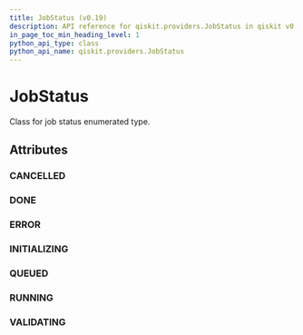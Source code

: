 ```yaml
---
title: JobStatus (v0.19)
description: API reference for qiskit.providers.JobStatus in qiskit v0.19
in_page_toc_min_heading_level: 1
python_api_type: class
python_api_name: qiskit.providers.JobStatus
---
```


# JobStatus

<Class id="qiskit.providers.JobStatus" isDedicatedPage={true} github="https://github.com/qiskit/qiskit/tree/stable/0.14/qiskit/providers/jobstatus.py" signature="JobStatus(value)" modifiers="class">
  Class for job status enumerated type.

  ## Attributes

  <span id="jobstatus-cancelled" />

  ### CANCELLED

  <Attribute id="qiskit.providers.JobStatus.CANCELLED" attributeValue="'job has been cancelled'" />

  <span id="jobstatus-done" />

  ### DONE

  <Attribute id="qiskit.providers.JobStatus.DONE" attributeValue="'job has successfully run'" />

  <span id="jobstatus-error" />

  ### ERROR

  <Attribute id="qiskit.providers.JobStatus.ERROR" attributeValue="'job incurred error'" />

  <span id="jobstatus-initializing" />

  ### INITIALIZING

  <Attribute id="qiskit.providers.JobStatus.INITIALIZING" attributeValue="'job is being initialized'" />

  <span id="jobstatus-queued" />

  ### QUEUED

  <Attribute id="qiskit.providers.JobStatus.QUEUED" attributeValue="'job is queued'" />

  <span id="jobstatus-running" />

  ### RUNNING

  <Attribute id="qiskit.providers.JobStatus.RUNNING" attributeValue="'job is actively running'" />

  <span id="jobstatus-validating" />

  ### VALIDATING

  <Attribute id="qiskit.providers.JobStatus.VALIDATING" attributeValue="'job is being validated'" />
</Class>


